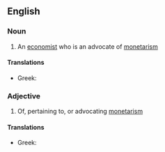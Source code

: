 ==English==

===Noun===
{{en-noun}}

# An [[economist]] who is an advocate of [[monetarism]]

====Translations====
* Greek: {{t|el|μονεταριστής|m|tr=monetaristís}}

===Adjective===
{{en-adj}}

# Of, pertaining to, or advocating [[monetarism]]

====Translations====
* Greek: {{t|el|μονεταριστικός|tr=monetaristikós}}